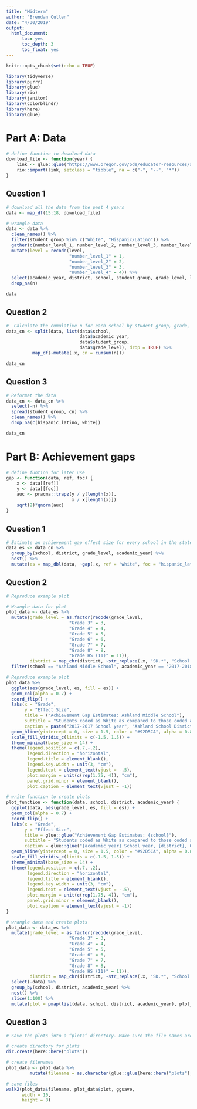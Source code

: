 ```yaml
---
title: "Midterm"
author: "Brendan Cullen"
date: "4/30/2019"
output: 
  html_document:
      toc: yes
      toc_depth: 3
      toc_float: yes
---
```


```r
knitr::opts_chunk$set(echo = TRUE)
```

```r
library(tidyverse)
library(purrr)
library(glue)
library(rio)
library(janitor)
library(colorblindr)
library(here)
library(glue)
```

# Part A: Data

```r
# define function to download data  
download_file <- function(year) {
    link <- glue::glue("https://www.oregon.gov/ode/educator-resources/assessment/TestResults20{year}/pagr_schools_ela_raceethnicity_{year-1}{year}.xlsx")
    rio::import(link, setclass = "tibble", na = c("-", "--", "*"))
}
```

## Question 1

```r
# download all the data from the past 4 years
data <- map_df(15:18, download_file) 

# wrangle data
data <- data %>% 
  clean_names() %>% 
  filter(student_group %in% c("White", "Hispanic/Latino")) %>% 
  gather(c(number_level_1, number_level_2, number_level_3, number_level_4), key = level, value = n) %>%
  mutate(level = recode(level, 
                        "number_level_1" = 1, 
                        "number_level_2" = 2, 
                        "number_level_3" = 3, 
                        "number_level_4" = 4)) %>% 
  select(academic_year, district, school, student_group, grade_level, level, n) %>% 
  drop_na(n)

data
```

## Question 2

```r
#  Calculate the cumulative n for each school by student group, grade, and academic year.
data_cn <- split(data, list(data$school, 
                            data$academic_year, 
                            data$student_group, 
                            data$grade_level), drop = TRUE) %>% 
          map_df(~mutate(.x, cn = cumsum(n)))

data_cn
```

## Question 3

```r
# Reformat the data 
data_cn <- data_cn %>% 
  select(-n) %>% 
  spread(student_group, cn) %>% 
  clean_names() %>% 
  drop_na(c(hispanic_latino, white))

data_cn
```

# Part B: Achievement gaps

```r
# define funtion for later use
gap <- function(data, ref, foc) {
    x <- data[[ref]]
    y <- data[[foc]]
    auc <- pracma::trapz(y / y[length(x)],
                         x / x[length(x)])
    sqrt(2)*qnorm(auc)
}
```

## Question 1

```r
# Estimate an achievement gap effect size for every school in the state that reported data on both student groups (i.e., using the data we created above), for each grade level in each academic year.
data_es <- data_cn %>% 
  group_by(school, district, grade_level, academic_year) %>%
  nest() %>% 
  mutate(es = map_dbl(data, ~gap(.x, ref = "white", foc = "hispanic_latino")))
```

## Question 2

```r
# Reproduce example plot

# Wrangle data for plot
plot_data <- data_es %>% 
  mutate(grade_level = as.factor(recode(grade_level, 
                        "Grade 3" = 3, 
                        "Grade 4" = 4,
                        "Grade 5" = 5,
                        "Grade 6" = 6,
                        "Grade 7" = 7,
                        "Grade 8" = 8,
                        "Grade HS (11)" = 11)),
         district = map_chr(district, ~str_replace(.x, "SD.*", "School District"))) %>% 
  filter(school == "Ashland Middle School", academic_year == "2017-2018")

# Reproduce example plot 
plot_data %>%
  ggplot(aes(grade_level, es, fill = es)) +
  geom_col(alpha = 0.7) + 
  coord_flip() + 
  labs(x = "Grade", 
       y = "Effect Size", 
       title = ("Achievement Gap Estimates: Ashland Middle School"),
       subtitle = "Students coded as White as compared to those coded as Hispanic/Latino", 
       caption = paste("2017-2017 School year", "Ashland School Disrict", "Oregon", sep = ", ")) +
  geom_hline(yintercept = 0, size = 1.5, color = "#92D5CA", alpha = 0.8) + 
  scale_fill_viridis_c(limits = c(-1.5, 1.5)) + 
  theme_minimal(base_size = 14) +
  theme(legend.position = c(.7,-.2),
        legend.direction = "horizontal",
        legend.title = element_blank(),
        legend.key.width = unit(3, "cm"),
        legend.text = element_text(vjust = -.5),
        plot.margin = unit(c(rep(1.75, 4)), "cm"),
        panel.grid.minor = element_blank(),
        plot.caption = element_text(vjust = -1))
```


```r
# write function to create plots 
plot_function <- function(data, school, district, academic_year) {
  ggplot(data, aes(grade_level, es, fill = es)) +
  geom_col(alpha = 0.7) + 
  coord_flip() + 
  labs(x = "Grade", 
       y = "Effect Size", 
       title = glue::glue("Achievement Gap Estimates: {school}"), 
       subtitle = "Students coded as White as compared to those coded as Hispanic/Latino", 
       caption = glue::glue("{academic_year} School year, {district}, Oregon")) +
  geom_hline(yintercept = 0, size = 1.5, color = "#92D5CA", alpha = 0.8) + 
  scale_fill_viridis_c(limits = c(-1.5, 1.5)) + 
  theme_minimal(base_size = 14) +
  theme(legend.position = c(.7,-.2),
        legend.direction = "horizontal",
        legend.title = element_blank(),
        legend.key.width = unit(3, "cm"),
        legend.text = element_text(vjust = -.5),
        plot.margin = unit(c(rep(1.75, 4)), "cm"),
        panel.grid.minor = element_blank(),
        plot.caption = element_text(vjust = -1))
}

# wrangle data and create plots
plot_data <- data_es %>% 
  mutate(grade_level = as.factor(recode(grade_level, 
                        "Grade 3" = 3, 
                        "Grade 4" = 4,
                        "Grade 5" = 5,
                        "Grade 6" = 6,
                        "Grade 7" = 7,
                        "Grade 8" = 8,
                        "Grade HS (11)" = 11)),
         district = map_chr(district, ~str_replace(.x, "SD.*", "School District"))) %>% 
  select(-data) %>% 
  group_by(school, district, academic_year) %>% 
  nest() %>% 
  slice(1:100) %>% 
  mutate(plot = pmap(list(data, school, district, academic_year), plot_function))
```

## Question 3

```r
# Save the plots into a “plots” directory. Make sure the file names are meaningful.

# create directory for plots
dir.create(here::here("plots"))

# create filenames
plot_data <- plot_data %>% 
         mutate(filename = as.character(glue::glue(here::here("plots"), "/{school}_{academic_year}.png")))

# save files
walk2(plot_data$filename, plot_data$plot, ggsave,
      width = 10, 
      height = 8)
```

